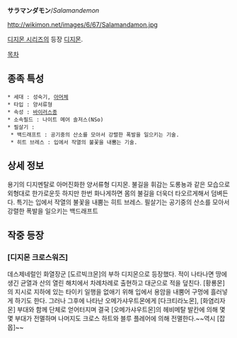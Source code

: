 '''サラマンダモン'''/''Salamandemon''

http://wikimon.net/images/6/67/Salamandamon.jpg

[[디지몬 시리즈]]의 등장 [[디지몬]].

[[목차]]

== 종족 특성 ==

 * 세대 : 성숙기, [[아머체]]
 * 타입 : 양서류형
 * 속성 : [[바이러스]]종
 * 소속필드 : 나이트 메어 솔저스(NSo)
 * 필살기 : 
  * 백드래프트 : 공기중의 산소를 모아서 강렬한 폭발을 일으키는 기술.
  * 히트 브레스 : 입에서 작열의 불꽃을 내뿜는 기술.

== 상세 정보 ==
용기의 디지멘탈로 아머진화한 양서류형 디지몬. 불길을 휘감는 도롱뇽과 같은 모습으로 외형대로 한가로운듯 하지만 한번 화나게하면 몸의 불길을 더욱더 타오르게해서 덤벼든다. 특기는 입에서 작열의 불꽃을 내뿜는 히트 브레스. 필살기는 공기중의 산소를 모아서 강렬한 폭발을 일으키는 백드래프트

== 작중 등장 ==
=== [디지몬 크로스워즈] ===
데스제네럴인 화열장군 [도르빅크몬]의 부하 디지몬으로 등장했다. 적이 나타나면 땅에 생긴 균열과 산의 열린 해치에서 차례차례로 출현하고 대군으로 적을 덮친다. [황룡몬]의 지시로 지하에 있는 타이키 일행을 없애기 위해 입에서 용암을 내뿜어 구멍에 흘러넣게 하기도 한다. 그러나 그후에 나타난 오메가샤우트몬에게 [다크티라노몬], [화염리자몬] 부대와 함께 단체로 얻어터지며 결국 [오메가샤우트몬]의 헤비메탈 발칸에 의해 몇몇 부대가 전멸하며 나머지도 크로스 하트와 블루 플레어에 의해 전멸한다.~~역시 [잡몹]~~
